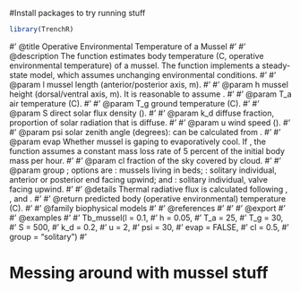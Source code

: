 
#Install packages to try running stuff

```r
library(TrenchR)
```
#' @title Operative Environmental Temperature of a Mussel
#' 
#' @description The function estimates body temperature (C, operative environmental temperature) of a mussel. The function implements a steady-state model, which assumes unchanging environmental conditions. 
#' 
#' @param l \code{numeric} mussel length (anterior/posterior axis, m).
#' 
#' @param h \code{numeric} mussel height (dorsal/ventral axis, m). It is reasonable to assume \code{h = 0.5 * l}.
#' 
#' @param T_a \code{numeric} air temperature (C).
#' 
#' @param T_g \code{numeric} ground temperature (C).
#' 
#' @param S \code{numeric} direct solar flux density (\ifelse{html}{\out{W m<sup>-2</sup>}}{\eqn{W m^-2}{ASCII}}).
#' 
#' @param k_d \code{numeric} diffuse fraction, proportion of solar radiation that is diffuse.
#' 
#' @param u \code{numeric} wind speed (\ifelse{html}{\out{m s<sup>-1</sup>}}{\eqn{m s^-1}{ASCII}}).
#' 
#' @param psi \code{numeric} solar zenith angle (degrees): can be calculated from \code{\link{zenith_angle}}.
#' 
#' @param evap \code{logical} Whether mussel is gaping to evaporatively cool. If \code{TRUE}, the function assumes a constant mass loss rate of 5 percent of the initial body mass per hour. 
#' 
#' @param cl \code{numeric} fraction of the sky covered by cloud. 
#' 
#' @param group \code{character}; options are \code{"aggregated"}: mussels living in beds; \code{"solitary"}: solitary individual, anterior or posterior end facing upwind; and \code{"solitary_valve"}: solitary individual, valve facing upwind.
#'
#' @details Thermal radiative flux is calculated following \insertCite{Helmuth1998;textual}{TrenchR}, \insertCite{Helmuth1999;textual}{TrenchR}, and \insertCite{Idso1969;textual}{TrenchR}.
#'
#' @return \code{numeric} predicted body (operative environmental) temperature (C).
#' 
#' @family biophysical models
#' 
#' @references
#'  \insertAllCited{}
#'
#' @export
#' 
#' @examples
#' 
#' Tb_mussel(l     = 0.1, 
#'           h     = 0.05, 
#'           T_a   = 25, 
#'           T_g   = 30, 
#'           S     = 500, 
#'           k_d   = 0.2, 
#'           u     = 2, 
#'           psi   = 30, 
#'           evap  = FALSE, 
#'           cl    = 0.5, 
#'           group = "solitary")
#' 



# Messing around with mussel stuff
```r

```

